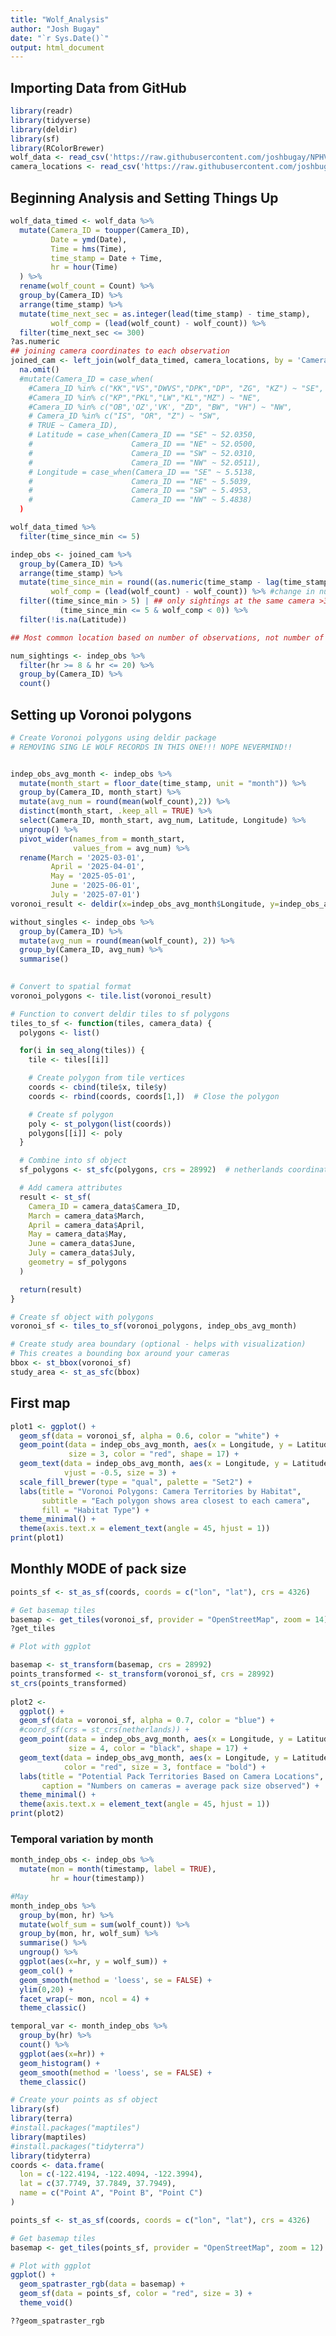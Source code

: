 ```yaml
---
title: "Wolf_Analysis"
author: "Josh Bugay"
date: "`r Sys.Date()`"
output: html_document
---
```


## Importing Data from GitHub
```r
library(readr)
library(tidyverse)
library(deldir)
library(sf)
library(RColorBrewer)
wolf_data <- read_csv('https://raw.githubusercontent.com/joshbugay/NPHV_Wolf/refs/heads/main/NPHVWOLFAPP/JBugay_Wolf_Video_Records.csv')
camera_locations <- read_csv('https://raw.githubusercontent.com/joshbugay/NPHV_Wolf/refs/heads/main/NPHVWOLFAPP/Camera_locations.csv')
```


## Beginning Analysis and Setting Things Up
``` r
wolf_data_timed <- wolf_data %>% 
  mutate(Camera_ID = toupper(Camera_ID),
         Date = ymd(Date),
         Time = hms(Time),
         time_stamp = Date + Time,
         hr = hour(Time)
  ) %>% 
  rename(wolf_count = Count) %>% 
  group_by(Camera_ID) %>% 
  arrange(time_stamp) %>% 
  mutate(time_next_sec = as.integer(lead(time_stamp) - time_stamp),
         wolf_comp = (lead(wolf_count) - wolf_count)) %>% 
  filter(time_next_sec <= 300)
?as.numeric
## joining camera coordinates to each observation
joined_cam <- left_join(wolf_data_timed, camera_locations, by = 'Camera_ID') %>%
  na.omit()
  #mutate(Camera_ID = case_when(
    #Camera_ID %in% c("KK","VS","DWVS","DPK","DP", "ZG", "KZ") ~ "SE",
    #Camera_ID %in% c("KP","PKL","LW","KL","MZ") ~ "NE",
    #Camera_ID %in% c("OB",'OZ','VK', "ZD", "BW", "VH") ~ "NW",
    # Camera_ID %in% c("IS", "OR", "Z") ~ "SW",
    # TRUE ~ Camera_ID), 
    # Latitude = case_when(Camera_ID == "SE" ~ 52.0350,
    #                      Camera_ID == "NE" ~ 52.0500,
    #                      Camera_ID == "SW" ~ 52.0310,
    #                      Camera_ID == "NW" ~ 52.0511),
    # Longitude = case_when(Camera_ID == "SE" ~ 5.5138,
    #                      Camera_ID == "NE" ~ 5.5039,
    #                      Camera_ID == "SW" ~ 5.4953,
    #                      Camera_ID == "NW" ~ 5.4838)
  )

wolf_data_timed %>% 
  filter(time_since_min <= 5)

indep_obs <- joined_cam %>%
  group_by(Camera_ID) %>%
  arrange(time_stamp) %>%
  mutate(time_since_min = round((as.numeric(time_stamp - lag(time_stamp)))/60),
         wolf_comp = (lead(wolf_count) - wolf_count)) %>% #change in number of wolves from now til next image
  filter((time_since_min > 5) | ## only sightings at the same camera >30 minutes apart will be kept, For those within 60 minutes, that largest count is kept.
           (time_since_min <= 5 & wolf_comp < 0)) %>% 
  filter(!is.na(Latitude))

## Most common location based on number of observations, not number of wolves

num_sightings <- indep_obs %>% 
  filter(hr >= 8 & hr <= 20) %>% 
  group_by(Camera_ID) %>% 
  count()
```

## Setting up Voronoi polygons
```r
# Create Voronoi polygons using deldir package
# REMOVING SING LE WOLF RECORDS IN THIS ONE!!! NOPE NEVERMIND!!


indep_obs_avg_month <- indep_obs %>% 
  mutate(month_start = floor_date(time_stamp, unit = "month")) %>%
  group_by(Camera_ID, month_start) %>%
  mutate(avg_num = round(mean(wolf_count),2)) %>%
  distinct(month_start, .keep_all = TRUE) %>%
  select(Camera_ID, month_start, avg_num, Latitude, Longitude) %>%
  ungroup() %>%
  pivot_wider(names_from = month_start,
              values_from = avg_num) %>% 
  rename(March = '2025-03-01',
         April = '2025-04-01',
         May = '2025-05-01',
         June = '2025-06-01',
         July = '2025-07-01')
voronoi_result <- deldir(x=indep_obs_avg_month$Longitude, y=indep_obs_avg_month$Latitude)

without_singles <- indep_obs %>% 
  group_by(Camera_ID) %>% 
  mutate(avg_num = round(mean(wolf_count), 2)) %>% 
  group_by(Camera_ID, avg_num) %>% 
  summarise()
  

# Convert to spatial format
voronoi_polygons <- tile.list(voronoi_result)

# Function to convert deldir tiles to sf polygons
tiles_to_sf <- function(tiles, camera_data) {
  polygons <- list()

  for(i in seq_along(tiles)) {
    tile <- tiles[[i]]

    # Create polygon from tile vertices
    coords <- cbind(tile$x, tile$y)
    coords <- rbind(coords, coords[1,])  # Close the polygon

    # Create sf polygon
    poly <- st_polygon(list(coords))
    polygons[[i]] <- poly
  }

  # Combine into sf object
  sf_polygons <- st_sfc(polygons, crs = 28992)  # netherlands coordinate system

  # Add camera attributes
  result <- st_sf(
    Camera_ID = camera_data$Camera_ID,
    March = camera_data$March,
    April = camera_data$April,
    May = camera_data$May,
    June = camera_data$June,
    July = camera_data$July,
    geometry = sf_polygons
  )

  return(result)
}

# Create sf object with polygons
voronoi_sf <- tiles_to_sf(voronoi_polygons, indep_obs_avg_month)

# Create study area boundary (optional - helps with visualization)
# This creates a bounding box around your cameras
bbox <- st_bbox(voronoi_sf)
study_area <- st_as_sfc(bbox)

```

## First map
```r
plot1 <- ggplot() +
  geom_sf(data = voronoi_sf, alpha = 0.6, color = "white") +
  geom_point(data = indep_obs_avg_month, aes(x = Longitude, y = Latitude),
             size = 3, color = "red", shape = 17) +
  geom_text(data = indep_obs_avg_month, aes(x = Longitude, y = Latitude, label = Camera_ID),
            vjust = -0.5, size = 3) +
  scale_fill_brewer(type = "qual", palette = "Set2") +
  labs(title = "Voronoi Polygons: Camera Territories by Habitat",
       subtitle = "Each polygon shows area closest to each camera",
       fill = "Habitat Type") +
  theme_minimal() +
  theme(axis.text.x = element_text(angle = 45, hjust = 1))
print(plot1)
```
## Monthly MODE of pack size
```r

points_sf <- st_as_sf(coords, coords = c("lon", "lat"), crs = 4326)

# Get basemap tiles
basemap <- get_tiles(voronoi_sf, provider = "OpenStreetMap", zoom = 14)
?get_tiles

# Plot with ggplot

basemap <- st_transform(basemap, crs = 28992)
points_transformed <- st_transform(voronoi_sf, crs = 28992)
st_crs(points_transformed)
  
plot2 <-
  ggplot() +
  geom_sf(data = voronoi_sf, alpha = 0.7, color = "blue") +
  #coord_sf(crs = st_crs(netherlands)) +
  geom_point(data = indep_obs_avg_month, aes(x = Longitude, y = Latitude),
             size = 4, color = "black", shape = 17) +
  geom_text(data = indep_obs_avg_month, aes(x = Longitude, y = Latitude, label = April),
            color = "red", size = 3, fontface = "bold") +
  labs(title = "Potential Pack Territories Based on Camera Locations",
       caption = "Numbers on cameras = average pack size observed") +
  theme_minimal() +
  theme(axis.text.x = element_text(angle = 45, hjust = 1))
print(plot2)
```


### Temporal variation by month
```r
month_indep_obs <- indep_obs %>% 
  mutate(mon = month(timestamp, label = TRUE),
         hr = hour(timestamp))

#May
month_indep_obs %>% 
  group_by(mon, hr) %>% 
  mutate(wolf_sum = sum(wolf_count)) %>%
  group_by(mon, hr, wolf_sum) %>% 
  summarise() %>% 
  ungroup() %>% 
  ggplot(aes(x=hr, y = wolf_sum)) +
  geom_col() +
  geom_smooth(method = 'loess', se = FALSE) +
  ylim(0,20) +
  facet_wrap(~ mon, ncol = 4) +
  theme_classic()

temporal_var <- month_indep_obs %>% 
  group_by(hr) %>% 
  count() %>% 
  ggplot(aes(x=hr)) +
  geom_histogram() +
  geom_smooth(method = 'loess', se = FALSE) +
  theme_classic()
```


```r
# Create your points as sf object
library(sf)
library(terra)
#install.packages("maptiles")
library(maptiles)
#install.packages("tidyterra")
library(tidyterra)
coords <- data.frame(
  lon = c(-122.4194, -122.4094, -122.3994),
  lat = c(37.7749, 37.7849, 37.7949),
  name = c("Point A", "Point B", "Point C")
)

points_sf <- st_as_sf(coords, coords = c("lon", "lat"), crs = 4326)

# Get basemap tiles
basemap <- get_tiles(points_sf, provider = "OpenStreetMap", zoom = 12)

# Plot with ggplot
ggplot() +
  geom_spatraster_rgb(data = basemap) +
  geom_sf(data = points_sf, color = "red", size = 3) +
  theme_void()

??geom_spatraster_rgb
```

